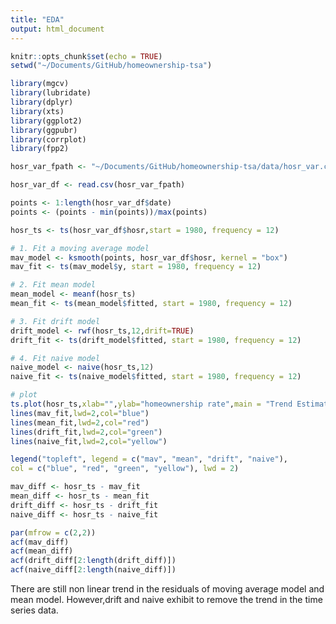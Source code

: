 ```yaml
---
title: "EDA"
output: html_document
---
```


```r
knitr::opts_chunk$set(echo = TRUE)
setwd("~/Documents/GitHub/homeownership-tsa")
```
```r
library(mgcv)
library(lubridate)
library(dplyr)
library(xts)
library(ggplot2)
library(ggpubr)
library(corrplot)
library(fpp2)
```
```r
hosr_var_fpath <- "~/Documents/GitHub/homeownership-tsa/data/hosr_var.csv"

hosr_var_df <- read.csv(hosr_var_fpath)
```

```r
points <- 1:length(hosr_var_df$date)
points <- (points - min(points))/max(points)

hosr_ts <- ts(hosr_var_df$hosr,start = 1980, frequency = 12)

# 1. Fit a moving average model
mav_model <- ksmooth(points, hosr_var_df$hosr, kernel = "box")
mav_fit <- ts(mav_model$y, start = 1980, frequency = 12)

# 2. Fit mean model
mean_model <- meanf(hosr_ts)
mean_fit <- ts(mean_model$fitted, start = 1980, frequency = 12)

# 3. Fit drift model
drift_model <- rwf(hosr_ts,12,drift=TRUE)
drift_fit <- ts(drift_model$fitted, start = 1980, frequency = 12)

# 4. Fit naive model
naive_model <- naive(hosr_ts,12)
naive_fit <- ts(naive_model$fitted, start = 1980, frequency = 12)

# plot
ts.plot(hosr_ts,xlab="",ylab="homeownership rate",main = "Trend Estimation with Benchmark model")
lines(mav_fit,lwd=2,col="blue")
lines(mean_fit,lwd=2,col="red")
lines(drift_fit,lwd=2,col="green")
lines(naive_fit,lwd=2,col="yellow")

legend("topleft", legend = c("mav", "mean", "drift", "naive"),
col = c("blue", "red", "green", "yellow"), lwd = 2)
```
```r
mav_diff <- hosr_ts - mav_fit
mean_diff <- hosr_ts - mean_fit
drift_diff <- hosr_ts - drift_fit
naive_diff <- hosr_ts - naive_fit

par(mfrow = c(2,2))
acf(mav_diff)
acf(mean_diff)
acf(drift_diff[2:length(drift_diff)])
acf(naive_diff[2:length(naive_diff)])

```

There are still non linear trend in the residuals of moving average model and mean model. However,drift and naive exhibit to remove the trend in the time series data.
